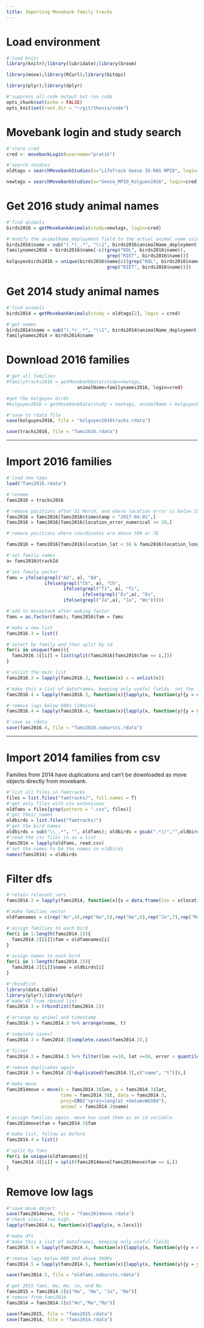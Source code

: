 ```yaml
---
title: Importing Movebank family tracks
---
```


# Load environment

```r
#'load knitr
library(knitr);library(lubridate);library(broom)

library(move);library(RCurl);library(bitops)

library(plyr);library(dplyr)

#'suppress all code output but run code
opts_chunk$set(echo = FALSE)
opts_knit$set(root.dir = "~/git/thesis/code")
```

# Movebank login and study search

```r
#'store cred
cred <- movebankLogin(username="pratik")

#'search studies
oldtags = searchMovebankStudies(x="LifeTrack Geese IG-RAS MPIO", login=cred)

newtags = searchMovebankStudies(x="Geese_MPIO_Kolguev2016", login=cred)
```

# Get 2016 study animal names

```r
#'find animals
birds2016 = getMovebankAnimals(study=newtags, login=cred)

#'modify the animalName_deployment field to the actual animal name using sub. this is an important function.
birds2016$name = sub("(.*)_.*", "\\1", birds2016$animalName_deployment)
familynames2016 = birds2016$name[-c((grep("KOL", birds2016$name)),
                                     grep("RIET", birds2016$name))]
kolguyevbirds2016 = unique(birds2016$name[c((grep("KOL", birds2016$name)),
                                     grep("RIET", birds2016$name))])
```

# Get 2014 study animal names

```r
#'find animals
birds2014 = getMovebankAnimals(study = oldtags[2], login = cred)

#'get names
birds2014$name = sub("(.*)_.*", "\\1", birds2014$animalName_deployment)
familynames2014 = birds2014$name
```

# Download 2016 families

```r
#'get all families
#familytracks2016 = getMovebankData(study=newtags,
                          animalName=familynames2016, login=cred)

#get the kolguyev birds
#kolguyev2016 = getMovebankData(study = newtags, animalName = kolguyevbirds2016, login =cred )

#'save to rdata file
save(kolguyev2016, file = "kolguyev2016tracks.rdata")

save(tracks2016, file = "fams2016.rdata")
```

---

# Import 2016 families

```r
#'load new tags
load("fams2016.rdata")

#'rename
fams2016 = tracks2016
```

```r
#'remove positions after 31 March, and where location error is below 250m
fams2016 = fams2016[fams2016$timestamp < "2017-04-01",]
fams2016 = fams2016[fams2016$location_error_numerical <= 20,]

#'remove positions where coordinates are above 56N or 7E

fams2016 = fams2016[fams2016$location_lat < 56 & fams2016$location_long <= 10,]
```

```r
#'set family names
a= fams2016@trackId

#'set family vector
fams = ifelse(grepl("Ad", a), "Ad",
              ifelse(grepl("Ch", a), "Ch",
                     ifelse(grepl("Ti", a), "Ti",
                            ifelse(grepl("Ev",a), "Ev",
                     ifelse(grepl("Ja",a), "Ja", "Wo")))))

#'add to movestack after making factor
fams = as.factor(fams); fams2016$fam = fams
```

```r
#'make a new list
fams2016.3 = list()

#'select by family and then split by id
for(i in unique(fams)){
  fams2016.3[[i]] = list(split(fams2016[fams2016$fam == i,]))
}

#'unlist the main list
fams2016.3 = lapply(fams2016.3, function(x) x = unlist(x))
```

```r
#'make this a list of dataframes, keeping only useful fields. set the first lag to 1800s.
fams2016.4 = lapply(fams2016.3, function(x){lapply(x, function(y){y = data.frame(lon = y$location_long, lat = y$location_lat, v = y$ground_speed, t = y$timestamp, fam = y$fam, lag = c(1800,timeLag(y)))})})

```

```r
#'remove lags below 600s (10mins)
fams2016.4 = lapply(fams2016.4, function(x){lapply(x, function(y){y = y %>% filter(lag >= 600)})})

#'save as rdata
save(fams2016.4, file = "fams2016.nobursts.rdata")
```

---

# Import 2014 families from csv

Families from 2014 have duplications and can't be downloaded as move objects directly from movebank.

```r
#'list all files in famtracks
files = list.files("famtracks/", full.names = T)
#'get only files with csv extensions
oldfams = files[grep(pattern = ".csv", files)]
#'get their names
oldbirds = list.files("famtracks/")
#'get the bird names
oldbirds = sub("\\_.*", "", oldfams); oldbirds = gsub(".*//","",oldbirds)
#'read the csv files in as a list
fams2014 = lapply(oldfams, read.csv)
#'set the names to be the names in oldbirds
names(fams2014) = oldbirds

```

# Filter dfs

```r
#'retain relevant vars
fams2014.2 = lapply(fams2014, function(x){x = data.frame(lon = x$location.long, lat = x$location.lat, v = x$ground.speed, t = as.POSIXct(as.character(x$timestamp)), error = x$eobs.horizontal.accuracy.estimate)})
```

```r
#'make families vector
oldfamnames = c(rep("An",4),rep("Ha",5),rep("He",6),rep("Jo",7),rep("Ma",4),rep("Na",5),rep("Ro",4))

#'assign families to each bird
for(i in 1:length(fams2014.2)){
  fams2014.2[[i]]$fam = oldfamnames[i]
}

#'assign names to each bird
for(i in 1:length(fams2014.2)){
  fams2014.2[[i]]$name = oldbirds[i]
}
```

```r
#'rbindlist
library(data.table)
library(plyr);library(dplyr)
#'make df from rbound list
fams2014.3 = (rbindlist(fams2014.2))

#'arrange by animal and timestamp
fams2014.3 = fams2014.3 %>% arrange(name, t)

#'complete cases?
fams2014.3 = fams2014.3[complete.cases(fams2014.3),]

#'filter
fams2014.3 = fams2014.3 %>% filter(lon <=10, lat <=56, error < quantile(error, seq(0,1,0.1))[10])

#'remove duplicates again
fams2014.3 = fams2014.3[!duplicated(fams2014.3[,c("name", "t")]),]
```

```r
#'make move
fams2014move = move(x = fams2014.3$lon, y = fams2014.3$lat,
                    time = fams2014.3$t, data = fams2014.3,
                    proj=CRS("+proj=longlat +datum=WGS84"),
                    animal = fams2014.3$name)

#'assign families again. move has used them as an id variable.
fams2014move$fam = fams2014.3$fam

#'make list, follow as before
fams2014.4 = list()

#'split by fams
for(i in unique(oldfamnames)){
  fams2014.4[[i]] = split(fams2014move[fams2014move$fam == i,])
}
```

# Remove low lags

```r
#'save move object
save(fams2014move, file = "fams2014move.rdata")
#'check nlocs. too high.
lapply(fams2014.4, function(x){lapply(x, n.locs)})

#'make dfs
#'make this a list of dataframes, keeping only useful fields
fams2014.5 = lapply(fams2014.4, function(x){lapply(x, function(y){y = data.frame(lon = y$lon, lat = y$lat, v = y$v, t = timestamps(y), fam = y$fam, lag = c(1800,timeLag(y, units = "secs")))})})

```

```r
#'remove lags below 600 and above 3600s
fams2014.5 = lapply(fams2014.5, function(x){lapply(x, function(y){y = y %>% filter(lag >= 600)})})
```

```r
save(fams2014.5, file = "oldfams.nobursts.rdata")
```

```r
#'get 2015 fams, Ha, He, Jo, and Na
fams2015 = fams2014.5[c("Ha", "He", "Jo", "Na")]
#'remove from fams2014
fams2014 = fams2014.5[c("An","Ma","Ro")]

```

```r
save(fams2015, file = "fams2015.rdata")
save(fams2014, file = "fams2014.rdata")
```
